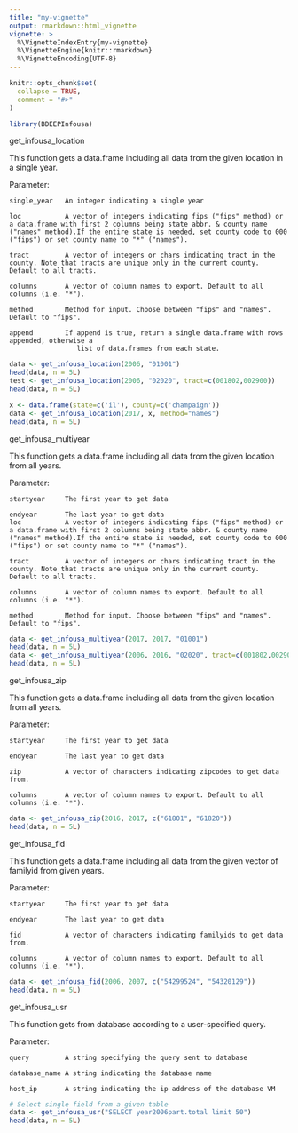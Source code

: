 ```yaml
---
title: "my-vignette"
output: rmarkdown::html_vignette
vignette: >
  %\VignetteIndexEntry{my-vignette}
  %\VignetteEngine{knitr::rmarkdown}
  %\VignetteEncoding{UTF-8}
---
```


```r
knitr::opts_chunk$set(
  collapse = TRUE,
  comment = "#>"
)
```

```r
library(BDEEPInfousa)
```

get_infousa_location

This function gets a data.frame including all data from the given location in a single year.

Parameter:
    
    single_year   An integer indicating a single year
    
    loc           A vector of integers indicating fips ("fips" method) or a data.frame with first 2 columns being state abbr. & county name ("names" method).If the entire state is needed, set county code to 000 ("fips") or set county name to "*" ("names").
    
    tract         A vector of integers or chars indicating tract in the county. Note that tracts are unique only in the current county. Default to all tracts.
    
    columns       A vector of column names to export. Default to all columns (i.e. "*").
    
    method        Method for input. Choose between "fips" and "names". Default to "fips".
    
    append        If append is true, return a single data.frame with rows appended, otherwise a
                     list of data.frames from each state.

```r
data <- get_infousa_location(2006, "01001")
head(data, n = 5L)
test <- get_infousa_location(2006, "02020", tract=c(001802,002900))
head(data, n = 5L)

x <- data.frame(state=c('il'), county=c('champaign'))
data <- get_infousa_location(2017, x, method="names")
head(data, n = 5L)
```


get_infousa_multiyear

This function gets a data.frame including all data from the given location from all years.

Parameter:

    startyear     The first year to get data
    
    endyear       The last year to get data
    loc           A vector of integers indicating fips ("fips" method) or a data.frame with first 2 columns being state abbr. & county name ("names" method).If the entire state is needed, set county code to 000 ("fips") or set county name to "*" ("names").
    
    tract         A vector of integers or chars indicating tract in the county. Note that tracts are unique only in the current county. Default to all tracts.

    columns       A vector of column names to export. Default to all columns (i.e. "*").

    method        Method for input. Choose between "fips" and "names". Default to "fips".
    
```r
data <- get_infousa_multiyear(2017, 2017, "01001")
head(data, n = 5L)
data <- get_infousa_multiyear(2006, 2016, "02020", tract=c(001802,002900))
head(data, n = 5L)
```

get_infousa_zip

This function gets a data.frame including all data from the given location from all years.

Parameter:

    startyear     The first year to get data

    endyear       The last year to get data

    zip           A vector of characters indicating zipcodes to get data from.

    columns       A vector of column names to export. Default to all columns (i.e. "*").

```r
data <- get_infousa_zip(2016, 2017, c("61801", "61820"))
head(data, n = 5L)
```

get_infousa_fid

This function gets a data.frame including all data from the given vector of familyid from given years.

Parameter:

    startyear     The first year to get data
    
    endyear       The last year to get data
    
    fid           A vector of characters indicating familyids to get data from.
    
    columns       A vector of column names to export. Default to all columns (i.e. "*").
    
```r
data <- get_infousa_fid(2006, 2007, c("54299524", "54320129"))
head(data, n = 5L)
```

get_infousa_usr 

This function gets from database according to a user-specified query.

Parameter:

    query         A string specifying the query sent to database
    
    database_name A string indicating the database name
    
    host_ip       A string indicating the ip address of the database VM
    
```r
# Select single field from a given table
data <- get_infousa_usr("SELECT year2006part.total limit 50")
head(data, n = 5L)
```

